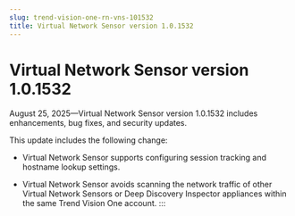 ```yaml
---
slug: trend-vision-one-rn-vns-101532
title: Virtual Network Sensor version 1.0.1532
---
```

# Virtual Network Sensor version 1.0.1532

August 25, 2025—Virtual Network Sensor version 1.0.1532 includes enhancements, bug fixes, and security updates.

This update includes the following change:

- Virtual Network Sensor supports configuring session tracking and hostname lookup settings.

- Virtual Network Sensor avoids scanning the network traffic of other Virtual Network Sensors or Deep Discovery Inspector appliances within the same Trend Vision One account.
:::
